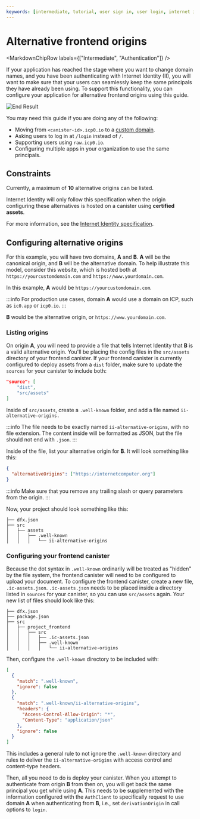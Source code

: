 ```yaml
---
keywords: [intermediate, tutorial, user sign in, user login, internet identity, alternative frontend origins, alternative origins, frontend origins ]
---
```



# Alternative frontend origins

<MarkdownChipRow labels={["Intermediate", "Authentication"]} />

If your application has reached the stage where you want to change domain names, and you have been authenticating with Internet Identity (II), you will want to make sure that your users can seamlessly keep the same principals they have already been using. To support this functionality, you can configure your application for alternative frontend origins using this guide.

![End Result](./_attachments/alternative-origins.png)

You may need this guide if you are doing any of the following:

- Moving from `<canister-id>.icp0.io` to a [custom domain](/docs/building-apps/frontends/custom-domains/using-custom-domains/).
- Asking users to log in at `/login` instead of `/`.
- Supporting users using `raw.icp0.io`.
- Configuring multiple apps in your organization to use the same principals.

## Constraints

Currently, a maximum of **10** alternative origins can be listed.

Internet Identity will only follow this specification when the origin configuring these alternatives is hosted on a canister using **certified assets**.

For more information, see the [Internet Identity specification](/docs/references/ii-spec/#alternative-frontend-origins).

## Configuring alternative origins

For this example, you will have two domains, **A** and **B**. **A** will be the canonical origin, and **B** will be the alternative domain. To help illustrate this model, consider this website, which is hosted both at `https://yourcustomdomain.com` and `https://www.yourdomain.com`.

In this example, **A** would be `https://yourcustomdomain.com`.

:::info
For production use cases, domain **A** would use a domain on ICP, such as `ic0.app` or `icp0.io`.
:::

**B** would be the alternative origin, or `https://www.yourdomain.com`.

### Listing origins

On origin **A**, you will need to provide a file that tells Internet Identity that **B** is a valid alternative origin. You'll be placing the config files in the `src/assets` directory of your frontend canister. If your frontend canister is currently configured to deploy assets from a `dist` folder, make sure to update the `sources` for your canister to include both:

```json title="dfx.json"
"source": [
    "dist",
    "src/assets"
]
```

Inside of `src/assets`, create a `.well-known` folder, and add a file named `ii-alternative-origins.`

:::info
The file needs to be exactly named `ii-alternative-origins`, with no file extension. The content inside will be formatted as JSON, but the file should not end with `.json`.
:::

Inside of the file, list your alternative origin for **B**. It will look something like this:

```json title="src/assets/.well-known/ii-alternative-origins"
{
  "alternativeOrigins": ["https://internetcomputer.org"]
}
```

:::info
Make sure that you remove any trailing slash or query parameters from the origin.
:::

Now, your project should look something like this:

```
├── dfx.json
├── src
│   ├── assets
│   │   ├── .well-known
│   │   │   └── ii-alternative-origins
```

### Configuring your frontend canister

Because the dot syntax in `.well-known` ordinarily will be treated as "hidden" by the file system, the frontend canister will need to be configured to upload your document. To configure the frontend canister, create a new file, `.ic-assets.json`. `.ic-assets.json` needs to be placed inside a directory listed in `sources` for your canister, so you can use `src/assets` again. Your new list of files should look like this:

```
├── dfx.json
├── package.json
├── src
│   ├── project_frontend
│   │   ├── src
│   │   │   ├── .ic-assets.json
│   │   │   ├── .well-known
│   │   │   │   └── ii-alternative-origins
```

Then, configure the `.well-known` directory to be included with:

```json title="src/project_frontend/src/.ic-assets.json"
[
  {
    "match": ".well-known",
    "ignore": false
  },
  {
    "match": ".well-known/ii-alternative-origins",
    "headers": {
      "Access-Control-Allow-Origin": "*",
      "Content-Type": "application/json"
    },
    "ignore": false
  }
]
```

This includes a general rule to not ignore the `.well-known` directory and rules to deliver the `ii-alternative-origins` with access control and content-type headers.

Then, all you need to do is deploy your canister. When you attempt to authenticate from origin **B** from then on, you will get back the same principal you get while using **A**. This needs to be supplemented with the information configured with the `AuthClient` to specifically request to use domain **A** when authenticating from **B**, i.e., set `derivationOrigin` in call options to `login`.